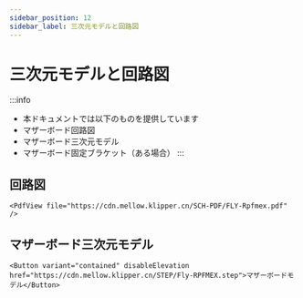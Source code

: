 ```yaml
---
sidebar_position: 12
sidebar_label: 三次元モデルと回路図
---
```


# 三次元モデルと回路図


:::info
* 本ドキュメントでは以下のものを提供しています
* マザーボード回路図
* マザーボード三次元モデル
* マザーボード固定ブラケット（ある場合）
:::

## 回路図

    <PdfView file="https://cdn.mellow.klipper.cn/SCH-PDF/FLY-Rpfmex.pdf" />


## マザーボード三次元モデル

    <Button variant="contained" disableElevation href="https://cdn.mellow.klipper.cn/STEP/Fly-RPFMEX.step">マザーボードモデル</Button>

